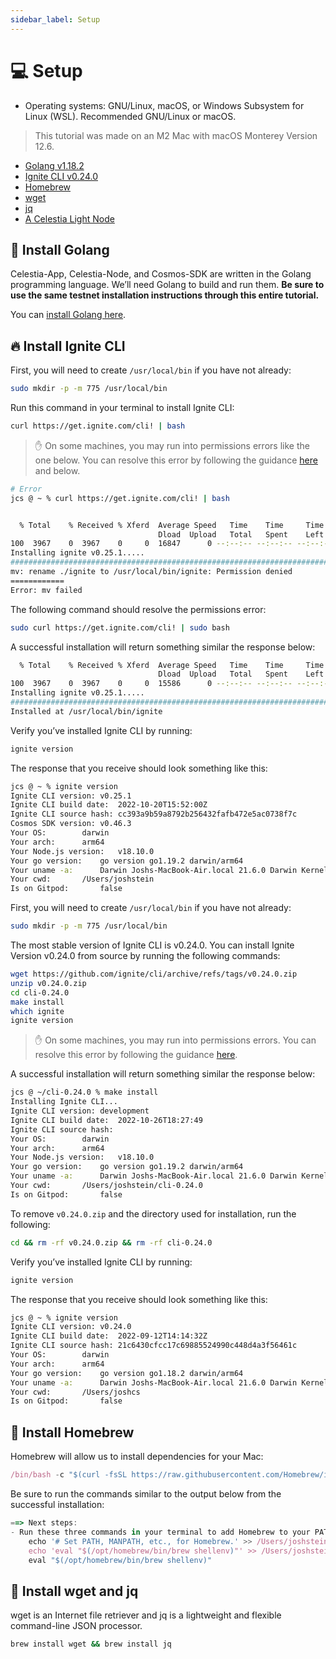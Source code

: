 ```yaml
---
sidebar_label: Setup
---
```



# 💻 Setup

- Operating systems: GNU/Linux, macOS, or Windows Subsystem for Linux (WSL).
Recommended GNU/Linux or macOS.

> This tutorial was made on an M2 Mac with macOS Monterey Version 12.6.

- [Golang v1.18.2](https://go.dev/)
- [Ignite CLI v0.24.0](https://github.com/ignite/cli/releases/tag/v0.24.0)
- [Homebrew](https://brew.sh/)
- [wget](https://www.gnu.org/software/wget/)
- [jq](https://stedolan.github.io/jq/)
- [A Celestia Light Node](https://docs.celestia.org/nodes/light-node/)

## 🏃 Install Golang

Celestia-App, Celestia-Node, and Cosmos-SDK are written in the Golang
programming language. We’ll need Golang to build and run them.
**Be sure to use the same testnet installation instructions through this
entire tutorial.**

You can [install Golang here](./environment.mdx#install-golang).

## 🔥 Install Ignite CLI

<Tabs groupId="network">
<TabItem value="arabica" label="Arabica">

First, you will need to create `/usr/local/bin` if you have not already:

```bash
sudo mkdir -p -m 775 /usr/local/bin
```

Run this command in your terminal to install Ignite CLI:

```bash
curl https://get.ignite.com/cli! | bash
```

> ✋ On some machines, you may run into permissions errors like the one below.
You can resolve this error by following the guidance
[here](https://docs.ignite.com/guide/install#write-permission) and below.

```bash
# Error
jcs @ ~ % curl https://get.ignite.com/cli! | bash


  % Total    % Received % Xferd  Average Speed   Time    Time     Time  Current
                                 Dload  Upload   Total   Spent    Left  Speed
100  3967    0  3967    0     0  16847      0 --:--:-- --:--:-- --:--:-- 17475
Installing ignite v0.25.1.....
######################################################################## 100.0%
mv: rename ./ignite to /usr/local/bin/ignite: Permission denied
============
Error: mv failed
```

The following command should resolve the permissions error:

```bash
sudo curl https://get.ignite.com/cli! | sudo bash
```

A successful installation will return something similar the response below:

```bash
  % Total    % Received % Xferd  Average Speed   Time    Time     Time  Current
                                 Dload  Upload   Total   Spent    Left  Speed
100  3967    0  3967    0     0  15586      0 --:--:-- --:--:-- --:--:-- 15931
Installing ignite v0.25.1.....
######################################################################## 100.0%
Installed at /usr/local/bin/ignite
```

Verify you’ve installed Ignite CLI by running:

```bash
ignite version
```

The response that you receive should look something like this:

```bash
jcs @ ~ % ignite version
Ignite CLI version:	v0.25.1
Ignite CLI build date:	2022-10-20T15:52:00Z
Ignite CLI source hash:	cc393a9b59a8792b256432fafb472e5ac0738f7c
Cosmos SDK version:	v0.46.3
Your OS:		darwin
Your arch:		arm64
Your Node.js version:	v18.10.0
Your go version:	go version go1.19.2 darwin/arm64
Your uname -a:		Darwin Joshs-MacBook-Air.local 21.6.0 Darwin Kernel Version 21.6.0: Mon Aug 22 20:20:07 PDT 2022; root:xnu-8020.140.49~2/RELEASE_ARM64_T8110 arm64
Your cwd:		/Users/joshstein
Is on Gitpod:		false
```

</TabItem>
<TabItem value="mamaki" label="Mamaki">

First, you will need to create `/usr/local/bin` if you have not already:

```bash
sudo mkdir -p -m 775 /usr/local/bin
```

The most stable version of Ignite CLI is v0.24.0. You can install Ignite
Version v0.24.0 from source by running the following commands:

```bash
wget https://github.com/ignite/cli/archive/refs/tags/v0.24.0.zip
unzip v0.24.0.zip
cd cli-0.24.0
make install
which ignite
ignite version
```

> ✋ On some machines, you may run into permissions errors.
You can resolve this error by following the guidance
[here](https://docs.ignite.com/guide/install#write-permission).

A successful installation will return something similar the response below:

```bash
jcs @ ~/cli-0.24.0 % make install
Installing Ignite CLI...
Ignite CLI version:	development
Ignite CLI build date:	2022-10-26T18:27:49
Ignite CLI source hash:
Your OS:		darwin
Your arch:		arm64
Your Node.js version:	v18.10.0
Your go version:	go version go1.19.2 darwin/arm64
Your uname -a:		Darwin Joshs-MacBook-Air.local 21.6.0 Darwin Kernel Version 21.6.0: Mon Aug 22 20:20:07 PDT 2022; root:xnu-8020.140.49~2/RELEASE_ARM64_T8110 arm64
Your cwd:		/Users/joshstein/cli-0.24.0
Is on Gitpod:		false
```

To remove `v0.24.0.zip` and the directory used for installation, run the
following:

```bash
cd && rm -rf v0.24.0.zip && rm -rf cli-0.24.0
```

Verify you’ve installed Ignite CLI by running:

```bash
ignite version
```

The response that you receive should look something like this:

```bash
jcs @ ~ % ignite version
Ignite CLI version:	v0.24.0
Ignite CLI build date:	2022-09-12T14:14:32Z
Ignite CLI source hash:	21c6430cfcc17c69885524990c448d4a3f56461c
Your OS:		darwin
Your arch:		arm64
Your go version:	go version go1.18.2 darwin/arm64
Your uname -a:		Darwin Joshs-MacBook-Air.local 21.6.0 Darwin Kernel Version 21.6.0: Sat Jun 18 17:07:28 PDT 2022; root:xnu-8020.140.41~1/RELEASE_ARM64_T8110 arm64
Your cwd:		/Users/joshcs
Is on Gitpod:		false
```

</TabItem>
</Tabs>

## 🍺 Install Homebrew

Homebrew will allow us to install dependencies for your Mac:

```jsx
/bin/bash -c "$(curl -fsSL https://raw.githubusercontent.com/Homebrew/install/HEAD/install.sh)"
```

Be sure to run the commands similar to the output below from the successful installation:

```jsx
==> Next steps:
- Run these three commands in your terminal to add Homebrew to your PATH:
    echo '# Set PATH, MANPATH, etc., for Homebrew.' >> /Users/joshstein/.zprofile
    echo 'eval "$(/opt/homebrew/bin/brew shellenv)"' >> /Users/joshstein/.zprofile
    eval "$(/opt/homebrew/bin/brew shellenv)"
```

## 🏃 Install wget and jq

wget is an Internet file retriever and jq is a lightweight and flexible
command-line JSON processor.

```bash
brew install wget && brew install jq
```
